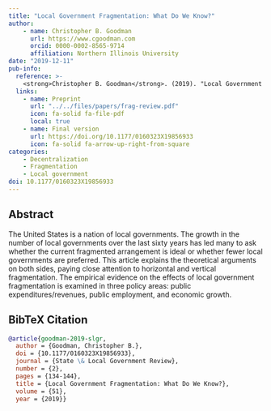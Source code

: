 ```yaml
---
title: "Local Government Fragmentation: What Do We Know?"
author: 
    - name: Christopher B. Goodman
      url: https://www.cgoodman.com
      orcid: 0000-0002-8565-9714
      affiliation: Northern Illinois University
date: "2019-12-11"
pub-info:
  reference: >-
    <strong>Christopher B. Goodman</strong>. (2019). "Local Government Fragmentation: What Do We Know?" <em>State and Local Government Review</em> 51 (2): 134-144, doi: <a href="https://doi.org/10.1177/0160323X19856933" target="_blank" rel="noopener noreferrer"><code>10.1177/0160323X19856933</code></a>
  links:
    - name: Preprint
      url: "../../files/papers/frag-review.pdf"
      icon: fa-solid fa-file-pdf
      local: true
    - name: Final version
      url: https://doi.org/10.1177/0160323X19856933
      icon: fa-solid fa-arrow-up-right-from-square
categories:
    - Decentralization 
    - Fragmentation
    - Local government
doi: 10.1177/0160323X19856933
---
```


## Abstract
The United States is a nation of local governments. The growth in the number of local governments over the last sixty years has led many to ask whether the current fragmented arrangement is ideal or whether fewer local governments are preferred. This article explains the theoretical arguments on both sides, paying close attention to horizontal and vertical fragmentation. The empirical evidence on the effects of local government fragmentation is examined in three policy areas: public expenditures/revenues, public employment, and economic growth.

## BibTeX Citation
```bib
@article{goodman-2019-slgr,
  author = {Goodman, Christopher B.},
  doi = {10.1177/0160323X19856933},
  journal = {State \& Local Government Review},
  number = {2},
  pages = {134-144},
  title = {Local Government Fragmentation: What Do We Know?},
  volume = {51},
  year = {2019}}
```

